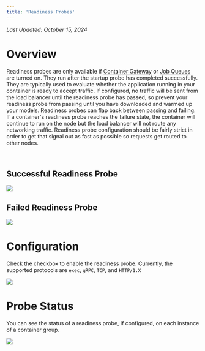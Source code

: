 ```yaml
---
title: 'Readiness Probes'
---
```


_Last Updated: October 15, 2024_

# Overview

Readiness probes are only available if [Container Gateway](/container-engine/explanation/networking-security/networking) or
[Job Queues](/container-engine/explanation/core-concepts/job-queues) are turned on. They run after the startup probe has completed
successfully. They are typically used to evaluate whether the application running in your container is ready to accept
traffic. If configured, no traffic will be sent from the load balancer until the readiness probe has passed, so prevent
your readiness probe from passing until you have downloaded and warmed up your models. Readiness probes can flap back
between passing and failing. If a container's readiness probe reaches the failure state, the container will continue to
run on the node but the load balancer will not route any networking traffic. Readiness probe configuration should be
fairly strict in order to get that signal out as fast as possible so requests get routed to other nodes.

<br />

## Successful Readiness Probe

<img src="/container-engine/images/readiness-success.png" />

<br />

## Failed Readiness Probe

<img src="/container-engine/images/readiness-failure.png" />

<br />

# Configuration

Check the checkbox to enable the readiness probe. Currently, the supported protocols are `exec`, `gRPC`, `TCP`, and
`HTTP/1.X`

<img src="/container-engine/images/readiness-tcp-config.png" />

<br />

# Probe Status

You can see the status of a readiness probe, if configured, on each instance of a container group.

<img src="/container-engine/images/portal-view-readiness.probe.png" />
